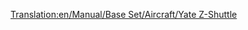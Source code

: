 [[Translation:en/Manual/Base Set/Aircraft/Yate Z-Shuttle]]
{{hu/Navbox Légi járművek}}
{{hu/Repülőgépek|Name=Yate Z-Shuttle
|Image=[[File:en/YateZ-Shuttle.png|Yate Z-Shuttle]]
|Cost=32.812 (65,624)
|Speed=947 km/h (592 MPH)
|Annual=4.190 (8,380)
|Designed=2018
|Lifespan=22
|Capacity=85 utas és 10 csomag levél
|Description=Futurisztikus repülőgép, a Yate  ill. brit Aerospace-ek ihlették.
|Real-life=--
}}